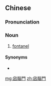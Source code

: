 {{also|囟脑门}}
==Chinese==
{{zh-forms|s=囟脑门|type=12}}

===Pronunciation===
{{zh-pron
|m=xìnnǎomén,er=y
|cat=n
}}

===Noun===
{{zh-noun}}

# [[fontanel]]

====Synonyms====
* {{zh-l|囟門}}

[[mg:囟腦門]]
[[zh:囟腦門]]
